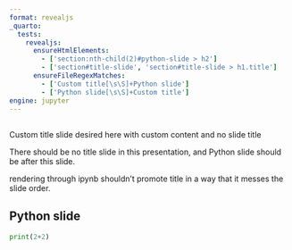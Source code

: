 ```yaml
---
format: revealjs
_quarto:
  tests:
    revealjs:
      ensureHtmlElements:
        - ['section:nth-child(2)#python-slide > h2']
        - ['section#title-slide', 'section#title-slide > h1.title']
      ensureFileRegexMatches:
        - ['Custom title[\s\S]+Python slide']
        - ['Python slide[\s\S]+Custom title']
engine: jupyter
---
```


## 

Custom title slide desired here with custom content and no slide title

There should be no title slide in this presentation, and Python slide should be after this slide. 

rendering through ipynb shouldn't promote title in a way that it messes the slide order. 

## Python slide {#python-slide}

```python
print(2+2)
```
